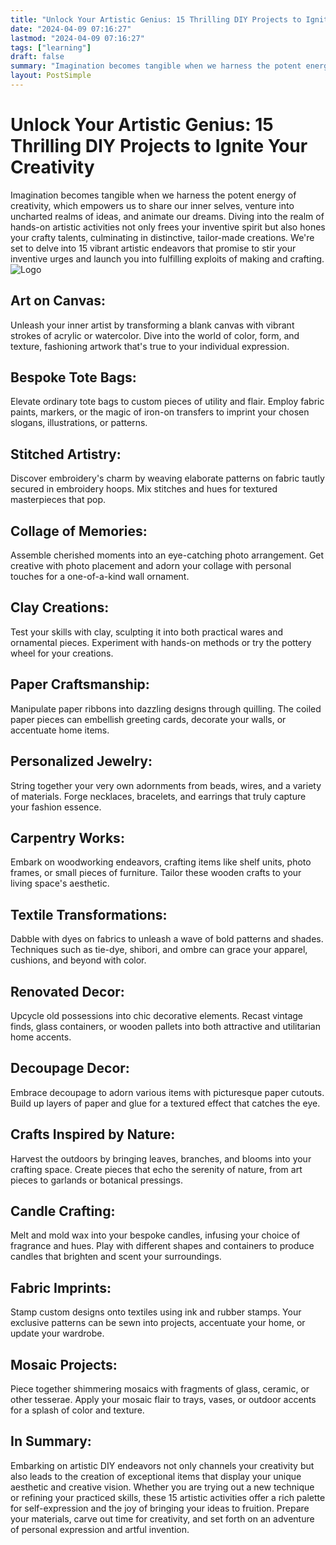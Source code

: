 ```yaml
---
title: "Unlock Your Artistic Genius: 15 Thrilling DIY Projects to Ignite Your Creativity"
date: "2024-04-09 07:16:27"
lastmod: "2024-04-09 07:16:27"
tags: ["learning"]
draft: false
summary: "Imagination becomes tangible when we harness the potent energy of creativity, which empowers us to share our inner selves, venture into uncharted realms of ideas, and animate our dreams. Diving into the realm of hands-on artistic activities not only frees your inventive spirit but also hones your crafty talents, culminating in distinctive, tailor-made creations. We're set to delve into 15 vibrant artistic endeavors that promise to stir your inventive urges and launch you into fulfilling exploits of making and crafting."
layout: PostSimple
---
```

# Unlock Your Artistic Genius: 15 Thrilling DIY Projects to Ignite Your Creativity
Imagination becomes tangible when we harness the potent energy of creativity, which empowers us to share our inner selves, venture into uncharted realms of ideas, and animate our dreams. Diving into the realm of hands-on artistic activities not only frees your inventive spirit but also hones your crafty talents, culminating in distinctive, tailor-made creations. We're set to delve into 15 vibrant artistic endeavors that promise to stir your inventive urges and launch you into fulfilling exploits of making and crafting.
<img alt="Logo" class="lazyImg" data-src="https://cdn.seniorsselection.com/src_image/8b45595632a874e060176303001129dd.webp" src="/statics/image/loading.webp"/>
## Art on Canvas:
Unleash your inner artist by transforming a blank canvas with vibrant strokes of acrylic or watercolor. Dive into the world of color, form, and texture, fashioning artwork that's true to your individual expression.
## Bespoke Tote Bags:
Elevate ordinary tote bags to custom pieces of utility and flair. Employ fabric paints, markers, or the magic of iron-on transfers to imprint your chosen slogans, illustrations, or patterns.
## Stitched Artistry:
Discover embroidery's charm by weaving elaborate patterns on fabric tautly secured in embroidery hoops. Mix stitches and hues for textured masterpieces that pop.
## Collage of Memories:
Assemble cherished moments into an eye-catching photo arrangement. Get creative with photo placement and adorn your collage with personal touches for a one-of-a-kind wall ornament.
## Clay Creations:
Test your skills with clay, sculpting it into both practical wares and ornamental pieces. Experiment with hands-on methods or try the pottery wheel for your creations.
## Paper Craftsmanship:
Manipulate paper ribbons into dazzling designs through quilling. The coiled paper pieces can embellish greeting cards, decorate your walls, or accentuate home items.
## Personalized Jewelry:
String together your very own adornments from beads, wires, and a variety of materials. Forge necklaces, bracelets, and earrings that truly capture your fashion essence.
## Carpentry Works:
Embark on woodworking endeavors, crafting items like shelf units, photo frames, or small pieces of furniture. Tailor these wooden crafts to your living space's aesthetic.
## Textile Transformations:
Dabble with dyes on fabrics to unleash a wave of bold patterns and shades. Techniques such as tie-dye, shibori, and ombre can grace your apparel, cushions, and beyond with color.
## Renovated Decor:
Upcycle old possessions into chic decorative elements. Recast vintage finds, glass containers, or wooden pallets into both attractive and utilitarian home accents.
## Decoupage Decor:
Embrace decoupage to adorn various items with picturesque paper cutouts. Build up layers of paper and glue for a textured effect that catches the eye.
## Crafts Inspired by Nature:
Harvest the outdoors by bringing leaves, branches, and blooms into your crafting space. Create pieces that echo the serenity of nature, from art pieces to garlands or botanical pressings.
## Candle Crafting:
Melt and mold wax into your bespoke candles, infusing your choice of fragrance and hues. Play with different shapes and containers to produce candles that brighten and scent your surroundings.
## Fabric Imprints:
Stamp custom designs onto textiles using ink and rubber stamps. Your exclusive patterns can be sewn into projects, accentuate your home, or update your wardrobe.
## Mosaic Projects:
Piece together shimmering mosaics with fragments of glass, ceramic, or other tesserae. Apply your mosaic flair to trays, vases, or outdoor accents for a splash of color and texture.
## In Summary:
Embarking on artistic DIY endeavors not only channels your creativity but also leads to the creation of exceptional items that display your unique aesthetic and creative vision. Whether you are trying out a new technique or refining your practiced skills, these 15 artistic activities offer a rich palette for self-expression and the joy of bringing your ideas to fruition. Prepare your materials, carve out time for creativity, and set forth on an adventure of personal expression and artful invention.
        